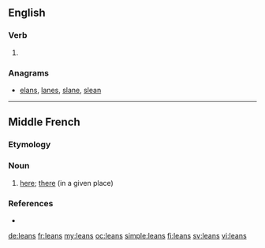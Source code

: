 ==English==

===Verb===
{{head|en|verb form}}

# {{en-third-person singular of|lean}}

===Anagrams===
* [[elans#English|elans]], [[lanes#English|lanes]], [[slane#English|slane]], [[slean#English|slean]]

----

==Middle French==

===Etymology===
{{etyl|fro|frm}} {{m|fro|laiens}}

===Noun===
{{frm-noun|m}}

# [[here]]; [[there]] (in a given place)

===References===
* {{R:Godefroy|laiens}}

[[de:leans]]
[[fr:leans]]
[[my:leans]]
[[oc:leans]]
[[simple:leans]]
[[fi:leans]]
[[sv:leans]]
[[vi:leans]]
